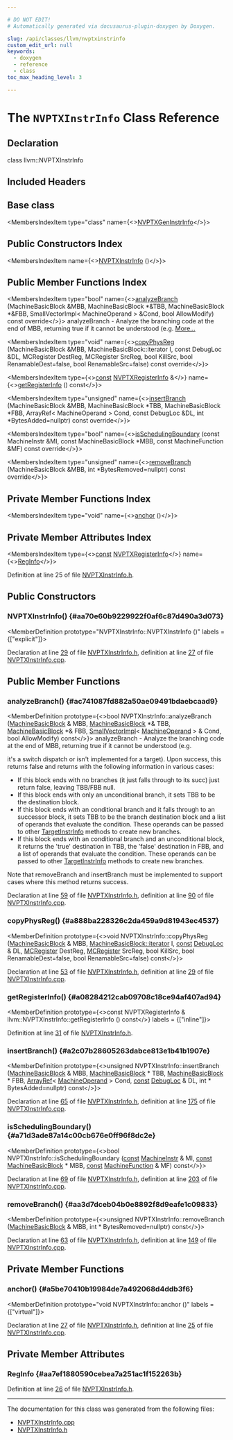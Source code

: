 ```yaml
---

# DO NOT EDIT!
# Automatically generated via docusaurus-plugin-doxygen by Doxygen.

slug: /api/classes/llvm/nvptxinstrinfo
custom_edit_url: null
keywords:
  - doxygen
  - reference
  - class
toc_max_heading_level: 3

---
```





# The `NVPTXInstrInfo` Class Reference

<DoxygenPage pluginConfig={pluginConfig}>



## Declaration

<CodeBlock>class llvm::NVPTXInstrInfo</CodeBlock>

## Included Headers

<IncludesList>
<IncludesListItem
  filePath="Target/NVPTX/NVPTXInstrInfo.h"
  permalink="/docs/api/files/lib/lib/target/lib/target/nvptx/nvptxinstrinfo-h"
  isLocal="true" />
</IncludesList>

## Base class

<MembersIndex>

<MembersIndexItem
  type="class"
  name={<><a href="/docs/api/classes/nvptxgeninstrinfo">NVPTXGenInstrInfo</a></>}>
</MembersIndexItem>

</MembersIndex>

## Public Constructors Index

<MembersIndex>

<MembersIndexItem
  name={<><a href="#aa70e60b9229922f0af6c87d490a3d073">NVPTXInstrInfo</a> ()</>}>
</MembersIndexItem>

</MembersIndex>

## Public Member Functions Index

<MembersIndex>

<MembersIndexItem
  type="bool"
  name={<><a href="#ac741087fd882a50ae09491bdaebcaad9">analyzeBranch</a> (MachineBasicBlock &amp;MBB, MachineBasicBlock &#42;&amp;TBB, MachineBasicBlock &#42;&amp;FBB, SmallVectorImpl&lt; MachineOperand &gt; &amp;Cond, bool AllowModify) const override</>}>
analyzeBranch - Analyze the branching code at the end of MBB, returning true if it cannot be understood (e.g. <a href="#ac741087fd882a50ae09491bdaebcaad9">More...</a>
</MembersIndexItem>

<MembersIndexItem
  type="void"
  name={<><a href="#a888ba228326c2da459a9d81943ec4537">copyPhysReg</a> (MachineBasicBlock &amp;MBB, MachineBasicBlock::iterator I, const DebugLoc &amp;DL, MCRegister DestReg, MCRegister SrcReg, bool KillSrc, bool RenamableDest=false, bool RenamableSrc=false) const override</>}>
</MembersIndexItem>

<MembersIndexItem
  type={<><a href="/docs/api/files/lib/lib/target/lib/target/aarch64/aarch64promoteconstant-cpp/#a90f8350fecae261c25be85d38b451bff">const</a> <a href="/docs/api/classes/llvm/nvptxregisterinfo">NVPTXRegisterInfo</a> &amp;</>}
  name={<><a href="#a08284212cab09708c18ce94af407ad94">getRegisterInfo</a> () const</>}>
</MembersIndexItem>

<MembersIndexItem
  type="unsigned"
  name={<><a href="#a2c07b28605263dabce813e1b41b1907e">insertBranch</a> (MachineBasicBlock &amp;MBB, MachineBasicBlock &#42;TBB, MachineBasicBlock &#42;FBB, ArrayRef&lt; MachineOperand &gt; Cond, const DebugLoc &amp;DL, int &#42;BytesAdded=nullptr) const override</>}>
</MembersIndexItem>

<MembersIndexItem
  type="bool"
  name={<><a href="#a71d3ade87a14c00cb676e0ff96f8dc2e">isSchedulingBoundary</a> (const MachineInstr &amp;MI, const MachineBasicBlock &#42;MBB, const MachineFunction &amp;MF) const override</>}>
</MembersIndexItem>

<MembersIndexItem
  type="unsigned"
  name={<><a href="#aa3d7dceb04b0e8892f8d9eafe1c09833">removeBranch</a> (MachineBasicBlock &amp;MBB, int &#42;BytesRemoved=nullptr) const override</>}>
</MembersIndexItem>

</MembersIndex>

## Private Member Functions Index

<MembersIndex>

<MembersIndexItem
  type="void"
  name={<><a href="#a5be70410b19984de7a492068d4ddb3f6">anchor</a> ()</>}>
</MembersIndexItem>

</MembersIndex>

## Private Member Attributes Index

<MembersIndex>

<MembersIndexItem
  type={<><a href="/docs/api/files/lib/lib/target/lib/target/aarch64/aarch64promoteconstant-cpp/#a90f8350fecae261c25be85d38b451bff">const</a> <a href="/docs/api/classes/llvm/nvptxregisterinfo">NVPTXRegisterInfo</a></>}
  name={<><a href="#aa7ef1880590cebea7a251ac1f152263b">RegInfo</a></>}>
</MembersIndexItem>

</MembersIndex>


Definition at line 25 of file <a href="/docs/api/files/lib/lib/target/lib/target/nvptx/nvptxinstrinfo-h">NVPTXInstrInfo.h</a>.

<SectionDefinition>

## Public Constructors

### NVPTXInstrInfo() {#aa70e60b9229922f0af6c87d490a3d073}

<MemberDefinition
  prototype="NVPTXInstrInfo::NVPTXInstrInfo ()"
  labels = {["explicit"]}>

Declaration at line <a href="/docs/api/files/lib/lib/target/lib/target/nvptx/nvptxinstrinfo-h/#l00029">29</a> of file <a href="/docs/api/files/lib/lib/target/lib/target/nvptx/nvptxinstrinfo-h">NVPTXInstrInfo.h</a>, definition at line <a href="/docs/api/files/lib/lib/target/lib/target/nvptx/nvptxinstrinfo-cpp/#l00027">27</a> of file <a href="/docs/api/files/lib/lib/target/lib/target/nvptx/nvptxinstrinfo-cpp">NVPTXInstrInfo.cpp</a>.
</MemberDefinition>

</SectionDefinition>

<SectionDefinition>

## Public Member Functions

### analyzeBranch() {#ac741087fd882a50ae09491bdaebcaad9}

<MemberDefinition
  prototype={<>bool NVPTXInstrInfo::analyzeBranch (<a href="/docs/api/classes/llvm/machinebasicblock">MachineBasicBlock</a> &amp; MBB, <a href="/docs/api/classes/llvm/machinebasicblock">MachineBasicBlock</a> &#42;&amp; TBB, <a href="/docs/api/classes/llvm/machinebasicblock">MachineBasicBlock</a> &#42;&amp; FBB, <a href="/docs/api/classes/llvm/smallvectorimpl">SmallVectorImpl</a>&lt; <a href="/docs/api/classes/llvm/machineoperand">MachineOperand</a> &gt; &amp; Cond, bool AllowModify) const</>}>
analyzeBranch - Analyze the branching code at the end of MBB, returning true if it cannot be understood (e.g.

it&#39;s a switch dispatch or isn&#39;t implemented for a target). Upon success, this returns false and returns with the following information in various cases:


<ul>
<li>If this block ends with no branches (it just falls through to its succ) just return false, leaving TBB/FBB null.</li>
<li>If this block ends with only an unconditional branch, it sets TBB to be the destination block.</li>
<li>If this block ends with an conditional branch and it falls through to an successor block, it sets TBB to be the branch destination block and a list of operands that evaluate the condition. These operands can be passed to other <a href="/docs/api/classes/llvm/targetinstrinfo">TargetInstrInfo</a> methods to create new branches.</li>
<li>If this block ends with an conditional branch and an unconditional block, it returns the &#39;true&#39; destination in TBB, the &#39;false&#39; destination in FBB, and a list of operands that evaluate the condition. These operands can be passed to other <a href="/docs/api/classes/llvm/targetinstrinfo">TargetInstrInfo</a> methods to create new branches.</li>
</ul>


Note that removeBranch and insertBranch must be implemented to support cases where this method returns success.

Declaration at line <a href="/docs/api/files/lib/lib/target/lib/target/nvptx/nvptxinstrinfo-h/#l00059">59</a> of file <a href="/docs/api/files/lib/lib/target/lib/target/nvptx/nvptxinstrinfo-h">NVPTXInstrInfo.h</a>, definition at line <a href="/docs/api/files/lib/lib/target/lib/target/nvptx/nvptxinstrinfo-cpp/#l00090">90</a> of file <a href="/docs/api/files/lib/lib/target/lib/target/nvptx/nvptxinstrinfo-cpp">NVPTXInstrInfo.cpp</a>.
</MemberDefinition>

### copyPhysReg() {#a888ba228326c2da459a9d81943ec4537}

<MemberDefinition
  prototype={<>void NVPTXInstrInfo::copyPhysReg (<a href="/docs/api/classes/llvm/machinebasicblock">MachineBasicBlock</a> &amp; MBB, <a href="/docs/api/classes/llvm/machinebasicblock/#ae34c996b58df9b9ce6695a0c8b70c533">MachineBasicBlock::iterator</a> I, <a href="/docs/api/files/lib/lib/target/lib/target/aarch64/aarch64promoteconstant-cpp/#a90f8350fecae261c25be85d38b451bff">const</a> <a href="/docs/api/classes/llvm/debugloc">DebugLoc</a> &amp; DL, <a href="/docs/api/classes/llvm/mcregister">MCRegister</a> DestReg, <a href="/docs/api/classes/llvm/mcregister">MCRegister</a> SrcReg, bool KillSrc, bool RenamableDest=false, bool RenamableSrc=false) const</>}>

Declaration at line <a href="/docs/api/files/lib/lib/target/lib/target/nvptx/nvptxinstrinfo-h/#l00053">53</a> of file <a href="/docs/api/files/lib/lib/target/lib/target/nvptx/nvptxinstrinfo-h">NVPTXInstrInfo.h</a>, definition at line <a href="/docs/api/files/lib/lib/target/lib/target/nvptx/nvptxinstrinfo-cpp/#l00029">29</a> of file <a href="/docs/api/files/lib/lib/target/lib/target/nvptx/nvptxinstrinfo-cpp">NVPTXInstrInfo.cpp</a>.
</MemberDefinition>

### getRegisterInfo() {#a08284212cab09708c18ce94af407ad94}

<MemberDefinition
  prototype={<>const NVPTXRegisterInfo &amp; llvm::NVPTXInstrInfo::getRegisterInfo () const</>}
  labels = {["inline"]}>

Definition at line <a href="/docs/api/files/lib/lib/target/lib/target/nvptx/nvptxinstrinfo-h/#l00031">31</a> of file <a href="/docs/api/files/lib/lib/target/lib/target/nvptx/nvptxinstrinfo-h">NVPTXInstrInfo.h</a>.
</MemberDefinition>

### insertBranch() {#a2c07b28605263dabce813e1b41b1907e}

<MemberDefinition
  prototype={<>unsigned NVPTXInstrInfo::insertBranch (<a href="/docs/api/classes/llvm/machinebasicblock">MachineBasicBlock</a> &amp; MBB, <a href="/docs/api/classes/llvm/machinebasicblock">MachineBasicBlock</a> &#42; TBB, <a href="/docs/api/classes/llvm/machinebasicblock">MachineBasicBlock</a> &#42; FBB, <a href="/docs/api/classes/llvm/arrayref">ArrayRef</a>&lt; <a href="/docs/api/classes/llvm/machineoperand">MachineOperand</a> &gt; Cond, <a href="/docs/api/files/lib/lib/target/lib/target/aarch64/aarch64promoteconstant-cpp/#a90f8350fecae261c25be85d38b451bff">const</a> <a href="/docs/api/classes/llvm/debugloc">DebugLoc</a> &amp; DL, int &#42; BytesAdded=nullptr) const</>}>

Declaration at line <a href="/docs/api/files/lib/lib/target/lib/target/nvptx/nvptxinstrinfo-h/#l00065">65</a> of file <a href="/docs/api/files/lib/lib/target/lib/target/nvptx/nvptxinstrinfo-h">NVPTXInstrInfo.h</a>, definition at line <a href="/docs/api/files/lib/lib/target/lib/target/nvptx/nvptxinstrinfo-cpp/#l00175">175</a> of file <a href="/docs/api/files/lib/lib/target/lib/target/nvptx/nvptxinstrinfo-cpp">NVPTXInstrInfo.cpp</a>.
</MemberDefinition>

### isSchedulingBoundary() {#a71d3ade87a14c00cb676e0ff96f8dc2e}

<MemberDefinition
  prototype={<>bool NVPTXInstrInfo::isSchedulingBoundary (<a href="/docs/api/files/lib/lib/target/lib/target/aarch64/aarch64promoteconstant-cpp/#a90f8350fecae261c25be85d38b451bff">const</a> <a href="/docs/api/classes/llvm/machineinstr">MachineInstr</a> &amp; MI, <a href="/docs/api/files/lib/lib/target/lib/target/aarch64/aarch64promoteconstant-cpp/#a90f8350fecae261c25be85d38b451bff">const</a> <a href="/docs/api/classes/llvm/machinebasicblock">MachineBasicBlock</a> &#42; MBB, <a href="/docs/api/files/lib/lib/target/lib/target/aarch64/aarch64promoteconstant-cpp/#a90f8350fecae261c25be85d38b451bff">const</a> <a href="/docs/api/classes/llvm/machinefunction">MachineFunction</a> &amp; MF) const</>}>

Declaration at line <a href="/docs/api/files/lib/lib/target/lib/target/nvptx/nvptxinstrinfo-h/#l00069">69</a> of file <a href="/docs/api/files/lib/lib/target/lib/target/nvptx/nvptxinstrinfo-h">NVPTXInstrInfo.h</a>, definition at line <a href="/docs/api/files/lib/lib/target/lib/target/nvptx/nvptxinstrinfo-cpp/#l00203">203</a> of file <a href="/docs/api/files/lib/lib/target/lib/target/nvptx/nvptxinstrinfo-cpp">NVPTXInstrInfo.cpp</a>.
</MemberDefinition>

### removeBranch() {#aa3d7dceb04b0e8892f8d9eafe1c09833}

<MemberDefinition
  prototype={<>unsigned NVPTXInstrInfo::removeBranch (<a href="/docs/api/classes/llvm/machinebasicblock">MachineBasicBlock</a> &amp; MBB, int &#42; BytesRemoved=nullptr) const</>}>

Declaration at line <a href="/docs/api/files/lib/lib/target/lib/target/nvptx/nvptxinstrinfo-h/#l00063">63</a> of file <a href="/docs/api/files/lib/lib/target/lib/target/nvptx/nvptxinstrinfo-h">NVPTXInstrInfo.h</a>, definition at line <a href="/docs/api/files/lib/lib/target/lib/target/nvptx/nvptxinstrinfo-cpp/#l00149">149</a> of file <a href="/docs/api/files/lib/lib/target/lib/target/nvptx/nvptxinstrinfo-cpp">NVPTXInstrInfo.cpp</a>.
</MemberDefinition>

</SectionDefinition>

<SectionDefinition>

## Private Member Functions

### anchor() {#a5be70410b19984de7a492068d4ddb3f6}

<MemberDefinition
  prototype="void NVPTXInstrInfo::anchor ()"
  labels = {["virtual"]}>

Declaration at line <a href="/docs/api/files/lib/lib/target/lib/target/nvptx/nvptxinstrinfo-h/#l00027">27</a> of file <a href="/docs/api/files/lib/lib/target/lib/target/nvptx/nvptxinstrinfo-h">NVPTXInstrInfo.h</a>, definition at line <a href="/docs/api/files/lib/lib/target/lib/target/nvptx/nvptxinstrinfo-cpp/#l00025">25</a> of file <a href="/docs/api/files/lib/lib/target/lib/target/nvptx/nvptxinstrinfo-cpp">NVPTXInstrInfo.cpp</a>.
</MemberDefinition>

</SectionDefinition>

<SectionDefinition>

## Private Member Attributes

### RegInfo {#aa7ef1880590cebea7a251ac1f152263b}

<MemberDefinition
  prototype="const NVPTXRegisterInfo llvm::NVPTXInstrInfo::RegInfo">

Definition at line <a href="/docs/api/files/lib/lib/target/lib/target/nvptx/nvptxinstrinfo-h/#l00026">26</a> of file <a href="/docs/api/files/lib/lib/target/lib/target/nvptx/nvptxinstrinfo-h">NVPTXInstrInfo.h</a>.
</MemberDefinition>

</SectionDefinition>

<hr/>

The documentation for this class was generated from the following files:

<ul>
<li><a href="/docs/api/files/lib/lib/target/lib/target/nvptx/nvptxinstrinfo-cpp">NVPTXInstrInfo.cpp</a></li>
<li><a href="/docs/api/files/lib/lib/target/lib/target/nvptx/nvptxinstrinfo-h">NVPTXInstrInfo.h</a></li>
</ul>

</DoxygenPage>
